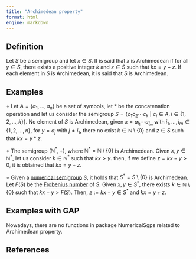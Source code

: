 ```yaml
---
title: "Archimedean property"
format: html
engine: markdown
---
```


<!-- Definición de Num. Sem. -->

## Definition

Let $S$ be a semigroup and let $x \in S$. It is said that $x$ is Archimedean if for all $y \in S$, there exists a positive integer $k$ and $z \in S$ such that $kx = y + z$. If each element in $S$ is Archimedean, it is said that $S$ is Archimedean.

## Examples

$\circ$ Let $A = \{a_1, \ldots, a_n\}$ be a set of symbols, let $*$ be the concatenation operation and let us consider the semigroup $S = \{ c_1c_2 \cdots c_k ~ | ~ c_i \in A, i \in \{1, 2, \ldots, k\} \}$. No element of $S$ is Archimedean, given $x = a_{i_1}\cdots a_{i_m}$ with $i_1, \ldots, i_m \in \{1,2,\ldots, n\}$, for $y = a_j$ with $j \ne i_1$, there no exist $k \in \mathbb{N} \setminus \{0\}$ and $z \in S$ such that $kx = y * z$.

$\circ$ The semigroup $(\mathbb{N}^*, +)$, where $\mathbb{N}^* = \mathbb{N} \setminus \{0\}$ is Archimedean. Given $x, y \in \mathbb{N}^*$, let us consider $k \in \mathbb{N}^*$ such that $kx > y$. then, if we define $z = kx - y > 0$, it is obtained that $kx = y + z$.

$\circ$ Given a [numerical semigroup](../Basic-concepts/Numerical-semigroup.qmd) $S$, it holds that $S^* = S \setminus \{0\}$ is Archimedean. Let $F(S)$ be the [Frobenius number](../Basic-concepts/Frobenius-number.qmd) of $S$. Given $x, y \in S^*$, there exists $k \in \mathbb{N} \setminus \{0\}$ such that $kx - y > F(S)$. Then, $z := kx - y \in S^*$ and $kx = y + z$.

## Examples with GAP

Nowadays, there are no functions in package NumericalSgps related to Archimedean property.

## References
